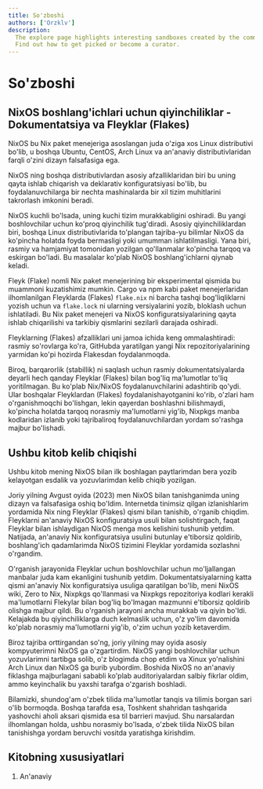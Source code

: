 ```yaml
---
title: So'zboshi
authors: ['Orzklv']
description:
  The explore page highlights interesting sandboxes created by the community.
  Find out how to get picked or become a curator.
---
```


# So'zboshi

## NixOS boshlang'ichlari uchun qiyinchiliklar - Dokumentatsiya va Fleyklar (Flakes)

NixOS bu Nix paket menejeriga asoslangan juda o'ziga xos Linux distributivi bo'lib, u boshqa Ubuntu, CentOS, Arch Linux va an'anaviy distributivlaridan farqli o'zini dizayn falsafasiga ega.

NixOS ning boshqa distributivlardan asosiy afzalliklaridan biri bu uning qayta ishlab chiqarish va deklarativ konfiguratsiyasi bo'lib, bu foydalanuvchilarga bir nechta mashinalarda bir xil tizim muhitlarini takrorlash imkonini beradi.

NixOS kuchli bo'lsada, uning kuchi tizim murakkabligini oshiradi. Bu yangi boshlovchilar uchun ko'proq qiyinchilik tug'diradi. Asosiy qiyinchiliklardan biri, boshqa Linux distributivlarida to'plangan tajriba-yu bilimlar NixOS da ko'pincha holatda foyda bermasligi yoki umumman ishlatilmasligi. Yana biri, rasmiy va hamjamiyat tomonidan yozilgan qo'llanmalar ko'pincha tarqoq va eskirgan bo'ladi. Bu masalalar ko'plab NixOS boshlang'ichlarni qiynab keladi.

Fleyk (Flake) nomli Nix paket menejerining bir eksperimental qismida bu muammoni kuzatishimiz mumkin. Cargo va npm kabi paket menejerlaridan ilhomlanilgan Fleyklarda (Flakes) `flake.nix` ni barcha tashqi bog'liqliklarni yozish uchun va `flake.lock` ni ularning versiyalarini yozib, bloklash uchun ishlatiladi. Bu Nix paket menejeri va NixOS konfiguratsiyalarining qayta ishlab chiqarilishi va tarkibiy qismlarini sezilarli darajada oshiradi.

Fleyklarning (Flakes) afzalliklari uni jamoa ichida keng ommalashtiradi: rasmiy so'rovlarga ko'ra, GitHubda yaratilgan yangi Nix repozitoriyalarining yarmidan ko'pi hozirda Flakesdan foydalanmoqda.

Biroq, barqarorlik (stabillik) ni saqlash uchun rasmiy dokumentatsiyalarda deyarli hech qanday Fleyklar (Flakes) bilan bog'liq ma'lumotlar to'liq yoritilmagan. Bu ko'plab Nix/NixOS foydalanuvchilarini adashtirib qo'ydi. Ular boshqalar Fleyklardan (Flakes) foydalanishayotganini ko'rib, o'zlari ham o'rganishmoqchi bo'lishgan, lekin qayerdan boshlashni bilishmaydi, ko'pincha holatda tarqoq norasmiy ma'lumotlarni yig'ib, Nixpkgs manba kodlaridan izlanib yoki tajribaliroq foydalanuvchilardan yordam so'rashga majbur bo'lishadi.

## Ushbu kitob kelib chiqishi

Ushbu kitob mening NixOS bilan ilk boshlagan paytlarimdan bera yozib kelayotgan esdalik va yozuvlarimdan kelib chiqib yozilgan.

Joriy yilning Avgust oyida (2023) men NixOS bilan tanishganimda uning dizayn va falsafasiga oshiq bo'ldim. Internetda tinimsiz qilgan izlanishlarim yordamida Nix ning Fleyklar (Flakes) qismi bilan tanishib, o'rganib chiqdim. Fleyklarni an'anaviy NixOS konfiguratsiya usuli bilan solishtirgach, faqat Fleyklar bilan ishlaydigan NixOS menga mos kelishini tushunib yetdim. Natijada, an'anaviy Nix konfiguratsiya usulini butunlay e'tiborsiz qoldirib, boshlang'ich qadamlarimda NixOS tizimini Fleyklar yordamida sozlashni o'rgandim.

O'rganish jarayonida Fleyklar uchun boshlovchilar uchun mo'ljallangan manbalar juda kam ekanligini tushunib yetdim. Dokumentatsiyalarning katta qismi an'anaviy Nix konfiguratsiya usuliga qaratilgan bo'lib, meni NixOS wiki, Zero to Nix, Nixpkgs qo'llanmasi va Nixpkgs repozitoriya kodlari kerakli ma'lumotlarni Flekylar bilan bog'liq bo'lmagan mazmunni e'tiborsiz qoldirib olishga majbur qildi. Bu o'rganish jarayoni ancha murakkab va qiyin bo'ldi. Kelajakda bu qiyinchiliklarga duch kelmaslik uchun, o'z yo'lim davomida ko'plab norasmiy ma'lumotlarni yig'ib, o'zim uchun yozib ketaverdim.

Biroz tajriba orttirgandan so'ng, joriy yilning may oyida asosiy kompyuterimni NixOS ga o'zgartirdim. NixOS yangi boshlovchilar uchun yozuvlarimni tartibga solib, o'z blogimda chop etdim va Xinux yo'nalishini Arch Linux dan NixOS ga burib yubordim. Boshida NixOS no an'anaviy fiklashga majburlagani sababli ko'plab auditoriyalardan salbiy fikrlar oldim, ammo keyinchalik bu yaxshi tarafga o'zgarish boshladi.

Bilamizki, shundog'am o'zbek tilida ma'lumotlar tanqis va tilimis borgan sari o'lib bormoqda. Boshqa tarafda esa, Toshkent shahridan tashqarida yashovchi aholi aksari qismida esa til barrieri mavjud. Shu narsalardan ilhomlangan holda, ushbu norasmiy bo'lsada, o'zbek tilida NixOS bilan tanishishga yordam beruvchi vositda yaratishga kirishdim.

## Kitobning xususiyatlari

1. An'anaviy
